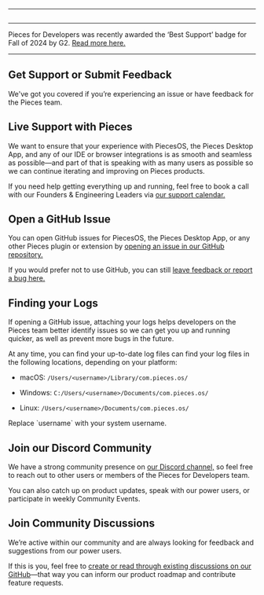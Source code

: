 ***

<Image src="https://cdn.hashnode.com/res/hashnode/image/upload/v1734383533120/db6a6ede-80b3-43f2-95de-2f705b926c42.png" alt="" align="center" fullwidth="true" />

***

<Card title="We’ve been given an award!" image="https://cdn.hashnode.com/res/hashnode/image/upload/v1740434022759/22bf29e6-55dd-4480-9f04-832989db50e2.png">
  Pieces for Developers was recently awarded the ‘Best Support’ badge for Fall of 2024 by G2. <a target="_blank" href="https://www.g2.com/products/pieces-for-developers/reviews?utm_source=rewards-badge">Read more here.</a>
</Card>

***

## Get Support or Submit Feedback

We've got you covered if you’re experiencing an issue or have feedback for the Pieces team.

## Live Support with Pieces

We want to ensure that your experience with PiecesOS, the Pieces Desktop App, and any of our IDE or browser integrations is as smooth and seamless as possible—and part of that is speaking with as many users as possible so we can continue iterating and improving on Pieces products.

If you need help getting everything up and running, feel free to book a call with our Founders & Engineering Leaders via <a target="_blank" href="https://calendar.google.com/calendar/u/0/appointments/schedules/AcZssZ22WJ2Htd2wRMJhueCNYc0xbFBFCAN-khijcuoXACd_Uux3wIhgZeGkzDRcqD3teamAI-CwCHpr">our support calendar.</a>

## Open a GitHub Issue<a target="_blank" href="https://docs.pieces.app/extensions-plugins/sublime#get-support-or-share-feedback">**​**</a>

You can open GitHub issues for PiecesOS, the Pieces Desktop App, or any other Pieces plugin or extension by <a target="_blank" href="https://github.com/pieces-app/support/issues">opening an issue in our GitHub repository.</a>

If you would prefer not to use GitHub, you can still <a target="_blank" href="https://getpieces.typeform.com/to/mCjBSIjF#page=docs-support">leave feedback or report a bug here.</a>

## Finding your Logs

If opening a GitHub issue, attaching your logs helps developers on the Pieces team better identify issues so we can get you up and running quicker, as well as prevent more bugs in the future.

At any time, you can find your up-to-date log files can find your log files in the following locations, depending on your platform:

* macOS: `/Users/<username>/Library/com.pieces.os/`

* Windows: `C:/Users/<username>/Documents/com.pieces.os/`

* Linux: `/Users/<username>/Documents/com.pieces.os/`

<Callout type="tip">
  Replace `username` with your system username.
</Callout>

## Join our Discord Community

We have a strong community presence on <a target="_blank" href="https://discord.com/invite/getpieces">our Discord channel,</a> so feel free to reach out to other users or members of the Pieces for Developers team.

You can also catch up on product updates, speak with our power users, or participate in weekly Community Events.

## Join Community Discussions

We’re active within our community and are always looking for feedback and suggestions from our power users.

If this is you, feel free to <a target="_blank" href="https://github.com/pieces-app/support/discussions">create or read through existing discussions on our GitHub</a>—that way you can inform our product roadmap and contribute feature requests.
